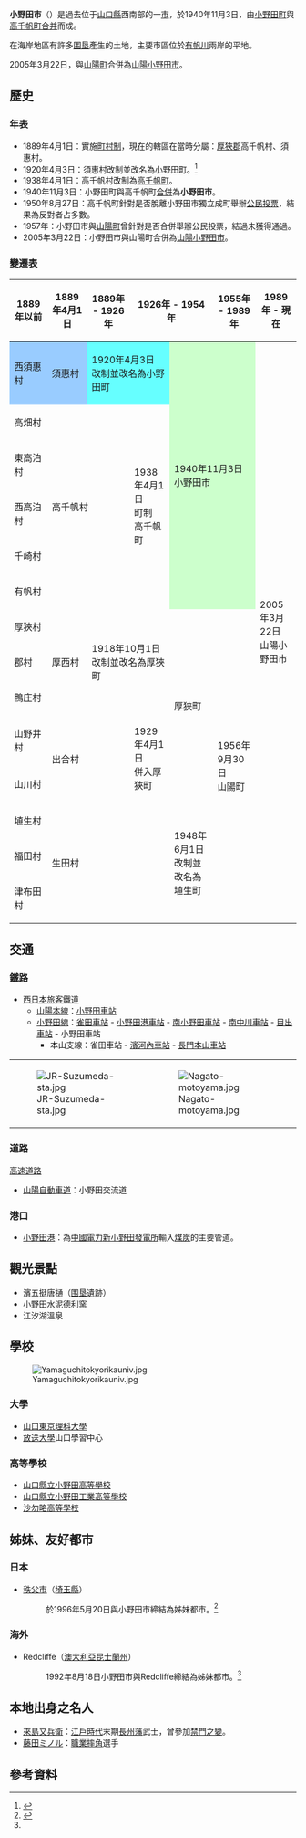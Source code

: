 {{日本都市 (廢除)
| 自治體名 = 小野田市
| 日文原名 = 小野田市
| 平假名 = おのだし
| 羅馬字拼音 = Onoda-shi
| 地圖 = 
| 廢除時間 = 2005年3月22日
| 廢除理由 = 新設合併
| 廢除時處置 ='''小野田市'''、[[山陽町_(山口縣)|山陽町]]→[[山陽小野田市|山陽小野田市]]
| 現在市 = [[山陽小野田市|山陽小野田市]]
| 都道府縣 = 山口縣
| 支廳 = 
| 編號 = 
| 自治體 =[[宇部市|宇部市]]、[[山陽町_(山口縣)|山陽町]]
| 面積 = 43.09
| 邊界未定 = 
| 人口 = 45,084
| 人口密度 = 
| 統計時間 = 2000年10月1日
| 經度 = 
| 緯度 = 
| 樹 = 楠
| 花 = 菊
| 鳥 = 
| 其他象徵物 = 
| 其他象徵 =
| 郵遞區號 = 756-8601
| 所在地 =小野田市日之出1-1-1
| 電話號碼 =
| 外部連結 = 
| 註記 = 
|}}
'''小野田市'''（{{jpn|j=小野田市|hg=おのだし|rm=Onoda shi|f=y}}）是過去位于[[山口縣|山口縣]]西南部的一[[市|市]]，於1940年11月3日，由[[小野田町_(山口縣)|小野田町]]與[[高千帆町|高千帆町]][[市町村合併|合并]]而成。

在海岸地區有許多[[围垦|围垦]]產生的土地，主要市區位於[[有帆川|有帆川]]兩岸的平地。

2005年3月22日，與[[山陽町_(山口縣)|山陽町]]合併為[[山陽小野田市|山陽小野田市]]。

==歷史==
===年表===
* 1889年4月1日：實施[[町村制|町村制]]，現在的轄區在當時分屬：[[厚狹郡|厚狹郡]]高千帆村、須惠村。
* 1920年4月3日：須惠村改制並改名為[[小野田町_(山口縣)|小野田町]]。<ref>{{cite web| language =ja| publisher =山陽小野田市政府| title =小野田市の主な出来事| url =http://www.city.sanyo-onoda.lg.jp/profile/outline/history_onoda.htm| author =| date =| accessdate =2010-08-23| deadurl =yes| archiveurl =https://web.archive.org/web/20070425034206/http://www.city.sanyo-onoda.lg.jp/profile/outline/history_onoda.htm| archivedate =2007-04-25}}</ref>
* 1938年4月1日：高千帆村改制為[[高千帆町|高千帆町]]。
* 1940年11月3日：小野田町與高千帆町[[市町村合併|合併]]為'''小野田市'''。
* 1950年8月27日：高千帆町針對是否脫離小野田市獨立成町舉辦[[公民投票|公民投票]]，結果為反對者占多數。
* 1957年：小野田市與[[山陽町|山陽町]]曾針對是否合併舉辦公民投票，結過未獲得通過。
* 2005年3月22日：小野田市與山陽町合併為[[山陽小野田市|山陽小野田市]]。

===變遷表===
{| class="wikitable" style="font-size:x-small"
! 1889年以前
! 1889年4月1日
! 1889年 - 1926年
! colspan=2 | 1926年 - 1954年
! 1955年 - 1989年
! 1989年 - 現在
! 現在
|-
| style="background-color:#9cf;" | 西須惠村
| style="background-color:#9cf;" | 須惠村
| colspan=2 style="background-color:#6ff;" | 1920年4月3日<br />改制並改名為小野田町
| rowspan=6 colspan=2 style="background-color:#cfc;" | 1940年11月3日<br />小野田市
| rowspan=14 colspan=2 | 2005年3月22日<br />山陽小野田市
|-
| 高畑村
| rowspan=5 colspan=2 | 高千帆村
| rowspan=5 | 1938年4月1日<br />町制<br />高千帆町
|-
| 東高泊村
|-
| 西高泊村
|-
| 千崎村
|-
| 有帆村
|-
| 厚狹村
| rowspan=3 | 厚西村
| rowspan=3 colspan=2 | 1918年10月1日<br />改制並改名為厚狹町
| rowspan=5 | 厚狭町
| rowspan=8 | 1956年9月30日<br />山陽町
|-
| 郡村
|-
| 鴨庄村
|-
| 山野井村
| rowspan=2 colspan=2 | 出合村
| rowspan=2 | 1929年4月1日<br />併入厚狹町
|-
| 山川村
|-
| 埴生村
| rowspan=3 colspan=3 | 生田村
| rowspan=3 | 1948年6月1日<br />改制並改名為埴生町
|-
| 福田村
|-
| 津布田村
|}

== 交通 ==
=== 鐵路 ===
* [[西日本旅客鐵道|西日本旅客鐵道]]
** [[山陽本線|山陽本線]]：[[小野田車站|小野田車站]]
** [[小野田線|小野田線]]：[[雀田車站|雀田車站]] - [[小野田港車站|小野田港車站]] - [[南小野田車站|南小野田車站]] - [[南中川車站|南中川車站]] - [[目出車站|目出車站]] - 小野田車站
*** 本山支線：雀田車站 - [[濱河內車站|濱河內車站]] - [[長門本山車站|長門本山車站]]

{| border="0" 
|- 
| [[File:JR-Suzumeda-sta.jpg|thumb]] || [[File:Nagato-motoyama.jpg|thumb]] 
|}

=== 道路 ===
; [[高速道路|高速道路]]
* [[山陽自動車道|山陽自動車道]]：小野田交流道

=== 港口 ===
* [[小野田港|小野田港]]：為[[中國電力|中國電力]][[新小野田發電所|新小野田發電所]]輸入[[煤炭|煤炭]]的主要管道。

==觀光景點==
* 濱五挺唐樋（[[围垦|围垦]]遺跡）
* 小野田水泥德利窯
* 江汐湖溫泉

==學校==
[[File:Yamaguchitokyorikauniv.jpg|thumb]]
===大學===
* [[山口東京理科大學|山口東京理科大學]]
* [[放送大學|放送大學]]山口學習中心

===高等學校===
* [[山口縣立小野田高等學校|山口縣立小野田高等學校]]
* [[山口縣立小野田工業高等學校|山口縣立小野田工業高等學校]]
* [[沙勿略高等學校|沙勿略高等學校]]

==姊妹、友好都市==
===日本===
* [[秩父市|秩父市]]（[[埼玉縣|埼玉縣]]）
*: 於1996年5月20日與小野田市締結為姊妹都市。<ref name="shimai">{{cite web| language =ja| publisher =山陽小野田市政府| title =姉妹都市| url =http://www.city.sanyo-onoda.lg.jp/profile/outline/shimai.htm| author =| date =| accessdate =2010-08-23| deadurl =yes| archiveurl =https://web.archive.org/web/20090414015751/http://www.city.sanyo-onoda.lg.jp/profile/outline/shimai.htm| archivedate =2009-04-14}}</ref>

===海外===
* {{Flagicon|AUS}} Redcliffe（[[澳大利亞|澳大利亞]][[昆士蘭州|昆士蘭州]]）
*: 1992年8月18日小野田市與Redcliffe締結為姊妹都市。<ref name="shimai"/>

== 本地出身之名人 ==
* [[來島又兵衛|來島又兵衛]]：[[江戶時代|江戶時代]]末期[[長州藩|長州藩]]武士，曾參加[[禁門之變|禁門之變]]。
* [[藤田ミノル|藤田ミノル]]：[[職業摔角|職業摔角]]選手

==參考資料==
<div class="references-small">
<references />
</div>

{{山口縣}}{{Authority control}}
